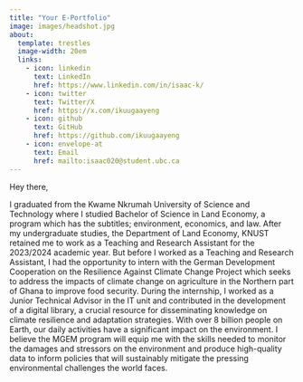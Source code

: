 ```yaml
---
title: "Your E-Portfolio"
image: images/headshot.jpg
about:
  template: trestles
  image-width: 20em
  links: 
    - icon: linkedin
      text: LinkedIn
      href: https://www.linkedin.com/in/isaac-k/
    - icon: twitter
      text: Twitter/X
      href: https://x.com/ikuugaayeng
    - icon: github
      text: GitHub
      href: https://github.com/ikuugaayeng
    - icon: envelope-at
      text: Email
      href: mailto:isaac020@student.ubc.ca
---
```


Hey there,

I graduated from the Kwame Nkrumah University of Science and Technology where I studied Bachelor of Science in Land Economy, a program which has the subtitles; environment, economics, and law. After my undergraduate studies, the Department of Land Economy, KNUST retained me to work as a Teaching and Research Assistant for the 2023/2024 academic year. But before I worked as a Teaching and Research Assistant, I had the opportunity to intern with the German Development Cooperation on the Resilience Against Climate Change Project which seeks to address the impacts of climate change on agriculture in the Northern part of Ghana to improve food security. During the internship, I worked as a Junior Technical Advisor in the IT unit and contributed in the development of a digital library, a crucial resource for disseminating knowledge on climate resilience and adaptation strategies. With over 8 billion people on Earth, our daily activities have a significant impact on the environment. I believe the MGEM program will equip me with the skills needed to monitor the damages and stressors on the environment and produce high-quality data to inform policies that will sustainably mitigate the pressing environmental challenges the world faces. 


